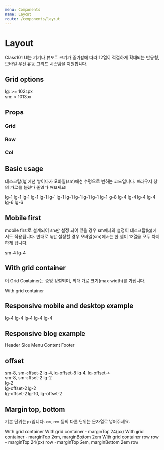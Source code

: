 ```yaml
---
menu: Components
name: Layout
route: /components/layout
---
```



# Layout

Class101 UI는 기기나 뷰포트 크기가 증가함에 따라 12열이 적절하게 확대되는 반응형, 모바일 우선 유동 그리드 시스템을 지원합니다.

## Grid options

lg: >= 1024px <br />
sm: < 1013px

## Props

### Grid

<PropsTable of={Grid} />

### Row

<PropsTable of={Row} />

### Col

<PropsTable of={Col} />

## Basic usage

데스크탑(lg)에선 쌓이다가 모바일(sm)에선 수평으로 변하는 코드입니다. 브라우저 창의 가로를 늘렸다 줄였다 해보세요!

<Playground>
  <Row>
    <Col lg={1}>lg-1</Col>
    <Col lg={1}>lg-1</Col>
    <Col lg={1}>lg-1</Col>
    <Col lg={1}>lg-1</Col>
    <Col lg={1}>lg-1</Col>
    <Col lg={1}>lg-1</Col>
    <Col lg={1}>lg-1</Col>
    <Col lg={1}>lg-1</Col>
    <Col lg={1}>lg-1</Col>
    <Col lg={1}>lg-1</Col>
    <Col lg={1}>lg-1</Col>
    <Col lg={1}>lg-1</Col>
  </Row>
  <Row>
    <Col lg={8}>lg-8</Col>
    <Col lg={4}>lg-4</Col>
  </Row>
  <Row>
    <Col lg={4}>lg-4</Col>
    <Col lg={4}>lg-4</Col>
    <Col lg={4}>lg-4</Col>
  </Row>
  <Row>
    <Col lg={6}>lg-6</Col>
    <Col lg={6}>lg-6</Col>
  </Row>
</Playground>

## Mobile first

mobile first로 설계되어 sm만 설정 되어 있을 경우 sm에서의 설정이 데스크탑(lg)에서도 적용됩니다.
반대로 lg만 설정할 경우 모바일(sm)에서는 한 셀이 12열을 모두 차지하게 됩니다.

<Playground>
  <Row>
    <Col sm={4}>sm-4</Col>
  </Row>
  <Row>
    <Col lg={4}>lg-4</Col>
  </Row>
</Playground>

## With grid container

이 Grid Container는 중앙 정렬되며, 최대 가로 크기(max-width)를 가집니다.

<Playground>
  <Grid>
    <Row>
      <Col lg={12}>With grid container</Col>
    </Row>
  </Grid>
</Playground>

## Responsive mobile and desktop example

<Playground>
  <Row>
    <Col lg={8} sm={12}>
      lg-4
    </Col>
    <Col lg={4} sm={6}>
      lg-4
    </Col>
  </Row>
  <Row>
    <Col lg={4} sm={6}>
      lg-4
    </Col>
    <Col lg={4} sm={6}>
      lg-4
    </Col>
    <Col lg={4} sm={6}>
      lg-4
    </Col>
  </Row>
</Playground>

## Responsive blog example

<Playground>
  <Grid>
    <Row>
      <Col lg={12} sm={12}>
        Header
      </Col>
    </Row>
    <Row>
      <Col style={{ height: 100 }} lg={4} sm={12}>
        Side Menu
      </Col>
      <Col style={{ height: 300 }} lg={8} sm={12}>
        Content
      </Col>
    </Row>
    <Row>
      <Col lg={12} sm={12}>
        Footer
      </Col>
    </Row>
  </Grid>
</Playground>

## offset

<Playground>
  <Grid>
    <Row>
      <Col sm={8} smOffset={2}>
        sm-8, sm-offset-2
      </Col>
    </Row>
    <Row>
      <Col lg={4} lgOffset={8}>
        lg-4, lg-offset-8
      </Col>
    </Row>
    <Row>
      <Col lg={4} sm={8} lgOffset={4} smOffset={2}>
        lg-4, lg-offset-4
        <br />
        sm-8, sm-offset-2
      </Col>
    </Row>
    <Row>
      <Col lg={2}>
        lg-2
        <br />
      </Col>
      <Col lg={2} lgOffset={2}>
        lg-2
        <br />
        lg-offset-2
      </Col>
      <Col lg={2} lgOffset={2}>
        lg-2
        <br />
        lg-offset-2
      </Col>
    </Row>
    <Row>
      <Col lg={10} lgOffset={2}>
        lg-10, lg-offset-2
      </Col>
    </Row>
  </Grid>
</Playground>

## Margin top, bottom

기본 단위는 `px`입니다. `em`, `rem` 등의 다른 단위는 문자열로 넣어주세요.

<Playground>
  <Grid>
    <Row>
      <Col lg={12}>With grid container</Col>
    </Row>
  </Grid>
  <Grid marginTop={24}>
    <Row>
      <Col lg={12}>With grid container - marginTop 24(px)</Col>
    </Row>
  </Grid>
  <Grid marginTop={'2em'} marginBottom={'2em'}>
    <Row>
      <Col lg={12}>With grid container - marginTop 2em, marginBottom 2em</Col>
    </Row>
  </Grid>
  <Grid>
    <Row>
      <Col lg={12}>With grid container</Col>
    </Row>
  </Grid>
</Playground>

<Playground>
  <Row>
    <Col lg={12}>row</Col>
  </Row>
  <Row marginTop={24}>
    <Col lg={12}>row - marginTop 24(px)</Col>
  </Row>
  <Row marginTop={'2em'} marginBottom={'2em'}>
    <Col lg={12}>row - marginTop 2em, marginBottom 2em</Col>
  </Row>
  <Row>
    <Col lg={12}>row</Col>
  </Row>
</Playground>

